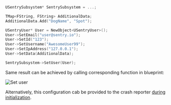 ```cpp
USentrySubsystem* SentrySubsystem = ...;

TMap<FString, FString> AdditionalData;
AdditionalData.Add("DogName", "Spot");

USentryUser* User = NewObject<USentryUser>();
User->SetEmail("user@sentry.io");
User->SetId("123");
User->SetUsername("AwesomeUser99");
User->SetIpAddress("127.0.0.1");
User->SetData(AdditionalData);

SentrySubsystem->SetUser(User);
```

Same result can be achieved by calling corresponding function in blueprint:

![Set user](unreal_set_user.png)

Alternatively, this configuration cab be provided to the crash reporter [during initialization](/platforms/unreal/setup-crashreport/#configure-attributes).
